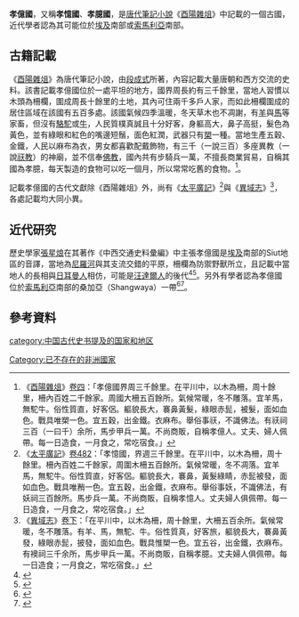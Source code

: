 '''孝億國'''，又稱'''孝憶國'''、'''孝臆國'''，是[[唐朝|唐代]][[筆記小說|筆記小說]]《[[酉陽雜俎|酉陽雜俎]]》中記載的一個古國，近代學者認為其可能位於[[埃及|埃及]]南部或[[索馬利亞|索馬利亞]]南部。

==古籍記載==
《[[酉陽雜俎|酉陽雜俎]]》為唐代筆記小說，由[[段成式|段成式]]所著，內容記載大量唐朝和西方交流的史料。該書記載孝億國位於一處平坦的地方，國界周長約有三千餘里，當地人習慣以木頭為柵欄，圍成周長十餘里的土地，其內可住兩千多戶人家，而如此柵欄圍成的居住區域在該國有五百多處。該國氣候四季溫暖，冬天草木也不凋謝，有[[羊|羊]]與[[馬|馬]]等家畜，但沒有[[駱駝|駱駝]]或[[牛|牛]]，人民質樸真誠且十分好客，身軀高大，鼻子高挺，髮色為黃色，並有綠眼和紅色的嘴邊短鬚，面色紅潤，武器只有[[槊|槊]]一種。當地生產五穀、金鐵，人民以麻布為衣，男女都喜歡配戴飾物，有三千（一說三百）多座異教（一說[[祆教|祆教]]）的神廟，並不信奉[[佛教|佛教]]，國內共有步騎兵一萬，不擅長商業貿易，自稱其國為孝臆，每天製造的食物可以吃一個月，所以常常吃舊的食物。<ref>《[[酉陽雜俎|酉陽雜俎]]》[[:s:酉陽雜俎/卷四|卷四]]：「孝億國界周三千餘里。在平川中，以木為柵，周十餘里，柵內百姓二千餘家。周國大柵五百餘所。氣候常暖，冬不雕落。宜羊馬，無駝牛。俗性質直，好客侶。軀貌長大，褰鼻黃髮，綠眼赤髭，被髮，面如血色。戰具唯槊一色。宜五穀，出金鐵。衣麻布。舉俗事祆，不識佛法。有祆祠三百（一曰千）余所，馬步甲兵一萬。不尚商販，自稱孝億人。丈夫、婦人佩帶。每一日造食，一月食之，常吃宿食。」</ref>。

記載孝億國的古代文獻除《酉陽雜俎》外，尚有《[[太平廣記|太平廣記]]》<ref>《[[太平廣記|太平廣記]]》[[:s:太平廣記/卷第482|卷482]]：「孝憶國，界週三千餘里。在平川中，以木為柵，周十餘里。柵內百姓二千餘家，周圍木柵五百餘所。氣候常暖，冬不凋落。宜羊馬，無駝牛。俗性質直，好客侶。軀貌長大，褰鼻，黃髮綠睛，赤髭被發，面如血色。戰具唯矟一色。宜五穀，出金鐵，衣麻布。舉俗事妖，不識佛法，有妖祠三百餘所。馬步兵一萬。不尚商販，自稱孝憶人。丈夫婦人俱佩帶。每一日造食，一月食之，常吃宿食。」</ref>與《[[異域志|異域志]]》<ref>《[[異域志|異域志]]》[[:s:異域誌|卷下]]：「在平川中，以木為柵，周十餘里，大柵五百余所。氣候常暖，冬不雕落。有羊、馬，無駝、牛。俗性質真，好客旅，軀貌長大，褰鼻黃發，綠眼赤髭，披發，面如血色。戰具惟槊一色。宜五谷，出金鐵，衣麻布。有襖祠三千余所，馬步甲兵一萬。不尚商販，自稱孝臆。丈夫婦人俱佩帶。每一日造食；一月食之，常吃宿食。」</ref>，各處記載均大同小異。

==近代研究==
歷史學家[[張星烺|張星烺]]在其著作《中西交通史料彙編》中主張孝億國是[[埃及|埃及]]南部的Siut地區的音譯，當地為[[尼羅河|尼羅河]]與其支流交錯的平原，柵欄為防禦野獸所立，且記載中當地人的長相與[[日耳曼人|日耳曼人]]相仿，可能是[[汪達爾人|汪達爾人]]的後代<ref>{{cite book|url=http://www.bnasie.eu/Asset/Source/bnBook_ID-198_No-1.pdf|title=中西交通史料彙編 第二冊|author=[[張星烺|張星烺]]|year=1974|publisher=[[中華書局|中華書局]]|page=11|access-date=2019-07-13|archive-date=2019-07-13|archive-url=https://web.archive.org/web/20190713020637/http://www.bnasie.eu/Asset/Source/bnBook_ID-198_No-1.pdf|dead-url=no}}</ref><ref>{{cite journal|url=http://waas.cssn.cn/webpic/web/waas/upload/2011/06/d20110613111634906.pdf|title=古代中非关系史研究的回顾与思考|journal=西亞非洲|author=许永璋|year=1994|page=62|access-date=2019-07-13|archive-date=2019-07-13|archive-url=https://web.archive.org/web/20190713020636/http://waas.cssn.cn/webpic/web/waas/upload/2011/06/d20110613111634906.pdf|dead-url=no}}</ref>。另外有學者認為孝億國位於[[索馬利亞|索馬利亞]]南部的桑加亞（Shangwaya）一帶<ref>{{cite journal|title=唐代非洲黑人来华述论|author=景兆玺|journal=西北第二民族學院學報(哲學社會科學版)|year=1998|volume=37|page=53|url=http://waas.cssn.cn/webpic/web/waas/upload/2011/06/d20110621112342468.pdf|access-date=2019-07-13|archive-date=2019-07-13|archive-url=https://web.archive.org/web/20190713020635/http://waas.cssn.cn/webpic/web/waas/upload/2011/06/d20110621112342468.pdf|dead-url=no}}</ref><ref>{{cite book|author1=李学勤|author2=中华文化通志编委会|title=中华文化通志: 第10典. 中外文化交流|url=https://books.google.com/books?id=JJkNAQAAMAAJ|publisher=[[上海人民出版社|上海人民出版社]]|page=418|access-date=2019-07-13|archive-date=2019-09-20|archive-url=https://web.archive.org/web/20190920152225/https://books.google.com/books?id=JJkNAQAAMAAJ|dead-url=no}}</ref>。

==參考資料==
{{reflist|2}}

[[Category:已不存在的非洲國家|Category:已不存在的非洲國家]]
[[category:中国古代史书提及的国家和地区|category:中国古代史书提及的国家和地区]]
